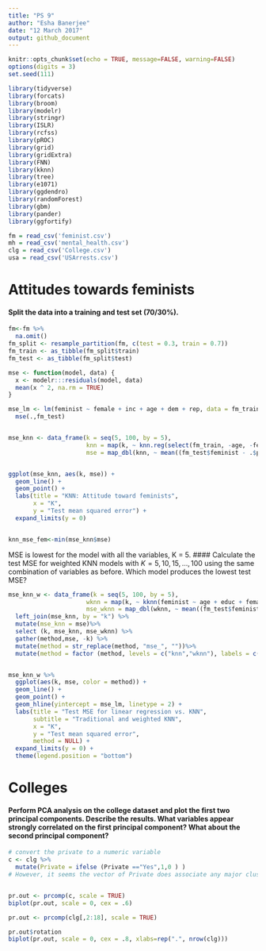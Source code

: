 ```yaml
---
title: "PS 9"
author: "Esha Banerjee"
date: "12 March 2017"
output: github_document
---
```


```r
knitr::opts_chunk$set(echo = TRUE, message=FALSE, warning=FALSE)
options(digits = 3)
set.seed(111)
```

```r
library(tidyverse)
library(forcats)
library(broom)
library(modelr)
library(stringr)
library(ISLR)
library(rcfss)
library(pROC)
library(grid)
library(gridExtra)
library(FNN)
library(kknn)
library(tree)
library(e1071)
library(ggdendro)
library(randomForest)
library(gbm)
library(pander)
library(ggfortify)
```



```r
fm = read_csv('feminist.csv')
mh = read_csv('mental_health.csv')
clg = read_csv('College.csv')
usa = read_csv('USArrests.csv')
```


# Attitudes towards feminists

#### Split the data into a training and test set (70/30%).
```r
fm<-fm %>%
  na.omit()
fm_split <- resample_partition(fm, c(test = 0.3, train = 0.7))
fm_train <- as_tibble(fm_split$train)
fm_test <- as_tibble(fm_split$test)
```

```r
mse <- function(model, data) {
  x <- modelr:::residuals(model, data)
  mean(x ^ 2, na.rm = TRUE)
}

mse_lm <- lm(feminist ~ female + inc + age + dem + rep, data = fm_train) %>%
  mse(.,fm_test)


mse_knn <- data_frame(k = seq(5, 100, by = 5), 
                      knn = map(k, ~ knn.reg(select(fm_train, -age, -female, -dem, -rep), y = fm_train$feminist, test = select(fm_test, -age, -female, -dem, -rep), k = .)), 
                      mse = map_dbl(knn, ~ mean((fm_test$feminist - .$pred)^2))) 


ggplot(mse_knn, aes(k, mse)) +
  geom_line() +
  geom_point() +
  labs(title = "KNN: Attitude toward feminists",
       x = "K",
       y = "Test mean squared error") +
  expand_limits(y = 0)


knn_mse_fem<-min(mse_knn$mse)
```

MSE is lowest for the model with all the variables, K = 5. 
#### Calculate the test MSE for weighted KNN models with $K = 5, 10, 15, \dots, 100$ using the same combination of variables as before. Which model produces the lowest test MSE?
```r
 
mse_knn_w <- data_frame(k = seq(5, 100, by = 5), 
                      wknn = map(k, ~ kknn(feminist ~ age + educ + female + income + dem + rep, train = fm_train, test = fm_test, k = .)), 
                      mse_wknn = map_dbl(wknn, ~ mean((fm_test$feminist - .$fitted.values)^2))) %>%
  left_join(mse_knn, by = "k") %>%
  mutate(mse_knn = mse)%>%
  select (k, mse_knn, mse_wknn) %>%
  gather(method,mse, -k) %>%
  mutate(method = str_replace(method, "mse_", ""))%>%
  mutate(method = factor (method, levels = c("knn","wknn"), labels = c("KNN","Weighted KNN"))) 


mse_knn_w %>%
  ggplot(aes(k, mse, color = method)) +
  geom_line() +
  geom_point() +
  geom_hline(yintercept = mse_lm, linetype = 2) +
  labs(title = "Test MSE for linear regression vs. KNN",
       subtitle = "Traditional and weighted KNN",
       x = "K",
       y = "Test mean squared error",
       method = NULL) +
  expand_limits(y = 0) +
  theme(legend.position = "bottom")

```

# Colleges
#### Perform PCA analysis on the college dataset and plot the first two principal components. Describe the results. What variables appear strongly correlated on the first principal component? What about the second principal component?
```r
# convert the private to a numeric variable
c <- clg %>%
  mutate(Private = ifelse (Private =="Yes",1,0 ) )
# However, it seems the vector of Private does associate any major clusters, I ignore it. 


pr.out <- prcomp(c, scale = TRUE)
biplot(pr.out, scale = 0, cex = .6)
```

```r
pr.out <- prcomp(clg[,2:18], scale = TRUE)

pr.out$rotation
biplot(pr.out, scale = 0, cex = .8, xlabs=rep(".", nrow(clg)))
```

